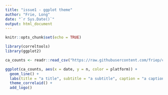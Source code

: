 ```yaml
---
title: "issue1 - ggplot theme"
author: "Frie, Long"
date: "`r Sys.Date()`"
output: html_document
---
```


```r
knitr::opts_chunk$set(echo = TRUE)
```

```r
library(correltools)
library(ggplot2)

ca_counts <- readr::read_csv("https://raw.githubusercontent.com/friep/correlaid-utils/main/correlaid-analytics/data/all_daily.csv")

ggplot(ca_counts, aes(x = date, y = n, color = platform)) +
  geom_line() +
  labs(title = "a title", subtitle = "a subtitle", caption = "a caption") +
  theme_correlaid() +
  add_logo()
```

